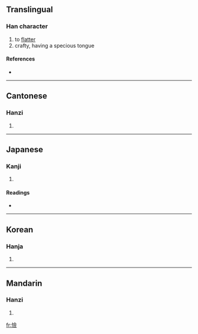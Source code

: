==Translingual==

===Han character===
{{Han char|rn=61|rad=心|as=13|sn=16|four=9808<sub>6</sub>|canj=心人一人 (POMO)}}

# to [[flatter]]
# crafty, having a specious tongue

====References====
* {{Han ref|kx=0404.370|dkj=11299|dj=0745.030|hdz=42361.090|uh=61B8|ud=25016|bh=E9A2|bd=59810}}

----

==Cantonese==

===Hanzi===
{{yue-hanzi|jyut=|y=chim1}}

# {{defn|Cantonese}}

----

==Japanese==

===Kanji===
{{ja-kanji|grade=|rs=心13}}

# {{defn|Japanese}}

====Readings====
* {{ja-readings|on=[[せん]] (sen), [[けん]] (ken)|kun=[[かたよる]] (katayoru)}}

----

==Korean==

===Hanja===
{{ko-hanja|hangeul=섬|eumhun=|rv=seom|mr=sŏm|y=sem}}

# {{defn|Korean}}

----

==Mandarin==

===Hanzi===
{{cmn-hanzi|pin=[[xiān]] ([[xian1]])|wg=hsien<sup>1</sup>}}

# {{defn|Mandarin}}

[[fr:憸]]